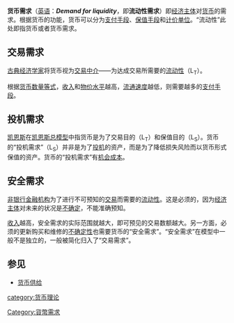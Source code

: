 '''货币需求'''（[[英语|英语]]：'''''Demand for liquidity'''''，即'''流动性需求'''）即[[经济主体|经济主体]]对[[货币|货币]]的需求。根据货币的功能，货币可以分为[[支付手段|支付手段]]、[[保值手段|保值手段]]和[[计价单位|计价单位]]。“流动性”此处即指货币或者货币需求。

==交易需求==
[[古典经济学家|古典经济学家]]将货币视为[[交易中介|交易中介]]——为达成交易所需要的[[流动性|流动性]]（L<sub>T</sub>）。

根据[[货币数量等式|货币数量等式]]，[[收入|收入]]和[[物价水平|物价水平]]越高，[[流通速度|流通速度]]越低，则需要越多的[[支付手段|支付手段]]。

==投机需求==
[[约翰·梅纳德·凯恩斯|凯恩斯]]在[[凯恩斯总模型|凯恩斯总模型]]中指货币是为了交易目的（L<sub>T</sub>）和保值目的（L<sub>S</sub>）。货币的“投机需求”（L<sub>S</sub>）并非是为了[[投机|投机]]的资产，而是为了降低损失风险而以货币形式保值的资产。货币的“投机需求”有[[机会成本|机会成本]]。

==安全需求==
[[非银行金融机构|非银行金融机构]]为了进行不可预知的[[交易|交易]]而需要的[[流动性|流动性]]。这是必须的，因为[[经济主体|经济主体]]对未来的状况是[[不确定|不确定]]，不能准确预知。

[[收入|收入]]越高，安全需求的实际范围就越大，即可预见的交易数额越大。另一方面，必须的更新购买和维修的[[不确定性|不确定性]]也需要货币的“安全需求”。“安全需求”在模型中一般不是独立的，一般被简化归入了“交易需求”。

==参见==
*[[货币供给|货币供给]]

{{econ-stub}}
{{经济学}}
{{Authority control}}
[[Category:貨幣需求|Category:貨幣需求]]
[[category:货币理论|category:货币理论]]
